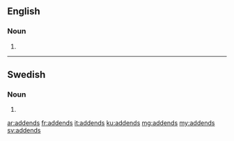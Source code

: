 ==English==

===Noun===
{{head|en}}

# {{plural of|addend}}

----

==Swedish==

===Noun===
{{head|sv|noun form}}

# {{sv-noun-form-indef-gen|addend}}

[[ar:addends]]
[[fr:addends]]
[[it:addends]]
[[ku:addends]]
[[mg:addends]]
[[my:addends]]
[[sv:addends]]